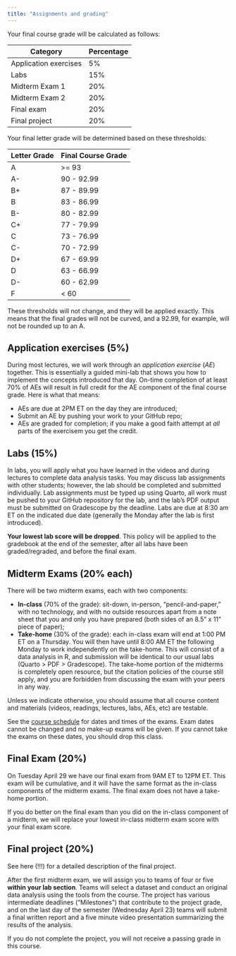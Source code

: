 ```yaml
---
title: "Assignments and grading"
---
```


Your final course grade will be calculated as follows:

| Category              | Percentage |
|-----------------------|------------|
| Application exercises | 5%         |
| Labs                  | 15%        |
| Midterm Exam 1        | 20%        |
| Midterm Exam 2        | 20%        |
| Final exam            | 20%        |
| Final project         | 20%        |

Your final letter grade will be determined based on these thresholds:

| Letter Grade | Final Course Grade |
|--------------|--------------------|
| A            | \>= 93             |
| A-           | 90 - 92.99         |
| B+           | 87 - 89.99         |
| B            | 83 - 86.99         |
| B-           | 80 - 82.99         |
| C+           | 77 - 79.99         |
| C            | 73 - 76.99         |
| C-           | 70 - 72.99         |
| D+           | 67 - 69.99         |
| D            | 63 - 66.99         |
| D-           | 60 - 62.99         |
| F            | \< 60              |

::: callout-warning
These thresholds will not change, and they will be applied exactly. This means that the final grades will not be curved, and a 92.99, for example, will not be rounded up to an A.
:::

## Application exercises (5%)

During most lectures, we will work through an *application exercise* (*AE*) together. This is essentially a guided mini-lab that shows you how to implement the concepts introduced that day. On-time completion of at least 70% of AEs will result in full credit for the AE component of the final course grade. Here is what that means:

-   AEs are due at 2PM ET on the day they are introduced;
-   Submit an AE by pushing your work to your GitHub repo;
-   AEs are graded for completion; if you make a good faith attempt at *all* parts of the exercisem you get the credit.

## Labs (15%)

In labs, you will apply what you have learned in the videos and during lectures to complete data analysis tasks. You may discuss lab assignments with other students; however, the lab should be completed and submitted individually. Lab assignments must be typed up using Quarto, all work must be pushed to your GitHub repository for the lab, and the lab’s PDF output must be submitted on Gradescope by the deadline. Labs are due at 8:30 am ET on the indicated due date (generally the Monday after the lab is first introduced).

::: callout-note
**Your lowest lab score will be dropped**. This policy will be applied to the gradebook at the end of the semester, after all labs have been graded/regraded, and before the final exam.
:::

## Midterm Exams (20% each)

There will be two midterm exams, each with two components:

-   **In-class** (70% of the grade): sit-down, in-person, "pencil-and-paper," with no technology, and with no outside resources apart from a note sheet that you and only you have prepared (both sides of an 8.5" x 11" piece of paper);
-   **Take-home** (30% of the grade): each in-class exam will end at 1:00 PM ET on a Thursday. You will then have until 8:00 AM ET the following Monday to work independently on the take-home. This will consist of a data analysis in R, and submission will be identical to our usual labs (Quarto \> PDF \> Gradescope). The take-home portion of the midterms is completely open resource, but the citation policies of the course still apply, and you are forbidden from discussing the exam with your peers in any way.

Unless we indicate otherwise, you should assume that all course content and materials (videos, readings, lectures, labs, AEs, etc) are testable.

::: callout-warning
See the [course schedule](https://sta199-s25.github.io/) for dates and times of the exams. Exam dates cannot be changed and no make-up exams will be given. If you cannot take the exams on these dates, you should drop this class.
:::

## Final Exam (20%)

On Tuesday April 29 we have our final exam from 9AM ET to 12PM ET. This exam will be cumulative, and it will have the same format as the in-class components of the midterm exams. The final exam does not have a take-home portion.

::: callout-note
If you do better on the final exam than you did on the in-class component of a midterm, we will replace your lowest in-class midterm exam score with your final exam score.
:::

## Final project (20%)

See here (!!!) for a detailed description of the final project.

After the first midterm exam, we will assign you to teams of four or five **within your lab section**. Teams will select a dataset and conduct an original data analysis using the tools from the course. The project has various intermediate deadlines ("Milestones") that contribute to the project grade, and on the last day of the semester (Wednesday April 23) teams will submit a final written report and a five minute video presentation summarizing the results of the analysis.

::: callout-warning
If you do not complete the project, you will not receive a passing grade in this course.
:::
